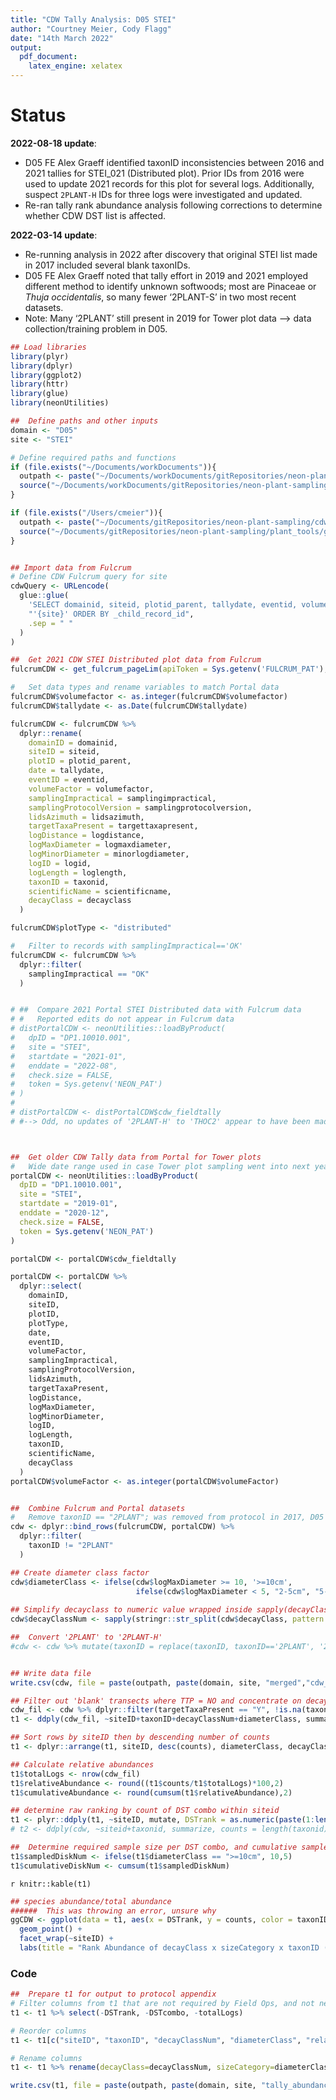 ```yaml
---
title: "CDW Tally Analysis: D05 STEI"
author: "Courtney Meier, Cody Flagg"
date: "14th March 2022"
output: 
  pdf_document: 
    latex_engine: xelatex
---
```


# Status

**2022-08-18 update**:

- D05 FE Alex Graeff identified taxonID inconsistencies between 2016 and 2021 tallies for STEI_021 (Distributed plot). Prior IDs from 2016 were used to update 2021 records for this plot for several logs. Additionally, suspect `2PLANT-H` IDs for three logs were investigated and updated.
- Re-ran tally rank abundance analysis following corrections to determine whether CDW DST list is affected.


**2022-03-14 update**:

  - Re-running analysis in 2022 after discovery that original STEI list made in 2017 included several blank taxonIDs.
  - D05 FE Alex Graeff noted that tally effort in 2019 and 2021 employed different method to identify unknown softwoods; most are Pinaceae or _Thuja occidentalis_, so many fewer '2PLANT-S' in two most recent datasets.
  - Note: Many '2PLANT' still present in 2019 for Tower plot data --> data collection/training problem in D05.

```r
## Load libraries
library(plyr)
library(dplyr)
library(ggplot2)
library(httr)
library(glue)
library(neonUtilities)

##  Define paths and other inputs
domain <- "D05"
site <- "STEI"

# Define required paths and functions
if (file.exists("~/Documents/workDocuments")){
  outpath <- paste("~/Documents/workDocuments/gitRepositories/neon-plant-sampling/cdw_tallyAnalysis/", domain, sep="")
  source("~/Documents/workDocuments/gitRepositories/neon-plant-sampling/plant_tools/get_fulcrum_pageLim.R")
}

if (file.exists("/Users/cmeier")){
  outpath <- paste("~/Documents/gitRepositories/neon-plant-sampling/cdw_tallyAnalysis/", domain, sep="")
  source("~/Documents/gitRepositories/neon-plant-sampling/plant_tools/get_fulcrum_pageLim.R")
}



```

```r
## Import data from Fulcrum
# Define CDW Fulcrum query for site
cdwQuery <- URLencode(
  glue::glue(
    'SELECT domainid, siteid, plotid_parent, tallydate, eventid, volumefactor, samplingimpractical, samplingprotocolversion, lidsazimuth, targettaxapresent, logdistance, logmaxdiameter, minorlogdiameter, logid, loglength, taxonid, scientificname, decayclass FROM "4487b90c-51b3-495a-873b-16f6b6d0abf7" AS parent JOIN "4487b90c-51b3-495a-873b-16f6b6d0abf7/cdw_transect" AS child ON (parent._record_id = child._parent_id) WHERE siteid =',
    "'{site}' ORDER BY _child_record_id",
    .sep = " "
  )
)

##  Get 2021 CDW STEI Distributed plot data from Fulcrum
fulcrumCDW <- get_fulcrum_pageLim(apiToken = Sys.getenv('FULCRUM_PAT'), sql = cdwQuery)

#   Set data types and rename variables to match Portal data
fulcrumCDW$volumefactor <- as.integer(fulcrumCDW$volumefactor)
fulcrumCDW$tallydate <- as.Date(fulcrumCDW$tallydate)

fulcrumCDW <- fulcrumCDW %>%
  dplyr::rename(
    domainID = domainid,
    siteID = siteid,
    plotID = plotid_parent,
    date = tallydate,
    eventID = eventid,
    volumeFactor = volumefactor,
    samplingImpractical = samplingimpractical,
    samplingProtocolVersion = samplingprotocolversion,
    lidsAzimuth = lidsazimuth,
    targetTaxaPresent = targettaxapresent,
    logDistance = logdistance,
    logMaxDiameter = logmaxdiameter,
    logMinorDiameter = minorlogdiameter,
    logID = logid,
    logLength = loglength,
    taxonID = taxonid,
    scientificName = scientificname,
    decayClass = decayclass
  )

fulcrumCDW$plotType <- "distributed"

#   Filter to records with samplingImpractical=='OK'
fulcrumCDW <- fulcrumCDW %>%
  dplyr::filter(
    samplingImpractical == "OK"
  )


# ##  Compare 2021 Portal STEI Distributed data with Fulcrum data
# #   Reported edits do not appear in Fulcrum data
# distPortalCDW <- neonUtilities::loadByProduct(
#   dpID = "DP1.10010.001",
#   site = "STEI",
#   startdate = "2021-01",
#   enddate = "2022-08",
#   check.size = FALSE,
#   token = Sys.getenv('NEON_PAT')
# )
# 
# distPortalCDW <- distPortalCDW$cdw_fieldtally
# #--> Odd, no updates of '2PLANT-H' to 'THOC2' appear to have been made anywhere.



##  Get older CDW Tally data from Portal for Tower plots
#   Wide date range used in case Tower plot sampling went into next year (scheduled in 2019)
portalCDW <- neonUtilities::loadByProduct(
  dpID = "DP1.10010.001",
  site = "STEI",
  startdate = "2019-01",
  enddate = "2020-12",
  check.size = FALSE,
  token = Sys.getenv('NEON_PAT')
)

portalCDW <- portalCDW$cdw_fieldtally

portalCDW <- portalCDW %>%
  dplyr::select(
    domainID,
    siteID,
    plotID,
    plotType,
    date,
    eventID,
    volumeFactor,
    samplingImpractical,
    samplingProtocolVersion,
    lidsAzimuth,
    targetTaxaPresent,
    logDistance,
    logMaxDiameter,
    logMinorDiameter,
    logID,
    logLength,
    taxonID,
    scientificName,
    decayClass
  )
portalCDW$volumeFactor <- as.integer(portalCDW$volumeFactor)


##  Combine Fulcrum and Portal datasets
#   Remove taxonID == "2PLANT"; was removed from protocol in 2017, D05 has data errors
cdw <- dplyr::bind_rows(fulcrumCDW, portalCDW) %>%
  dplyr::filter(
    taxonID != "2PLANT"
  )

```


```r
## Create diameter class factor
cdw$diameterClass <- ifelse(cdw$logMaxDiameter >= 10, '>=10cm', 
                            ifelse(cdw$logMaxDiameter < 5, "2-5cm", "5-10cm"))
 
## Simplify decayclass to numeric value wrapped inside sapply(decayClassNum, "[[", 1) e.g. 'return first element of each list member'
cdw$decayClassNum <- sapply(stringr::str_split(cdw$decayClass, pattern = " "),"[[", 1)

##  Convert '2PLANT' to '2PLANT-H'
#cdw <- cdw %>% mutate(taxonID = replace(taxonID, taxonID=='2PLANT', '2PLANT-H')) #--> cannot confidently do this


## Write data file
write.csv(cdw, file = paste(outpath, paste(domain, site, "merged","cdw_rawdata_20220818.csv", sep="_"), sep = "/"))

```

```r
## Filter out 'blank' transects where TTP = NO and concentrate on decayClass = 1|2 due to cutting restrictions
cdw_fil <- cdw %>% dplyr::filter(targetTaxaPresent == "Y", !is.na(taxonID))
t1 <- ddply(cdw_fil, ~siteID+taxonID+decayClassNum+diameterClass, summarize, counts = length(taxonID))

## Sort rows by siteID then by descending number of counts
t1 <- dplyr::arrange(t1, siteID, desc(counts), diameterClass, decayClassNum, taxonID)

## Calculate relative abundances
t1$totalLogs <- nrow(cdw_fil)
t1$relativeAbundance <- round((t1$counts/t1$totalLogs)*100,2)
t1$cumulativeAbundance <- round(cumsum(t1$relativeAbundance),2)

## determine raw ranking by count of DST combo within siteid
t1 <- plyr::ddply(t1, ~siteID, mutate, DSTrank = as.numeric(paste(1:length(counts))), DSTcombo = paste0(taxonID,"_", decayClassNum,"_",diameterClass))
# t2 <- ddply(cdw, ~siteid+taxonid, summarize, counts = length(taxonid))

##  Determine required sample size per DST combo, and cumulative sample size
t1$sampledDiskNum <- ifelse(t1$diameterClass == ">=10cm", 10,5)
t1$cumulativeDiskNum <- cumsum(t1$sampledDiskNum)

```

`r knitr::kable(t1)`

```r
## species abundance/total abundance
######  This was throwing an error, unsure why
ggCDW <- ggplot(data = t1, aes(x = DSTrank, y = counts, color = taxonID, shape = diameterClass)) +
  geom_point() + 
  facet_wrap(~siteID) + 
  labs(title = "Rank Abundance of decayClass x sizeCategory x taxonID (DST)")
```

### Code

```r
##  Prepare t1 for output to protocol appendix
# Filter columns from t1 that are not required by Field Ops, and not needed in protocol appendix
t1 <- t1 %>% select(-DSTrank, -DSTcombo, -totalLogs)

# Reorder columns
t1 <- t1[c("siteID", "taxonID", "decayClassNum", "diameterClass", "relativeAbundance", "cumulativeAbundance", "sampledDiskNum", "cumulativeDiskNum")]

# Rename columns
t1 <- t1 %>% rename(decayClass=decayClassNum, sizeCategory=diameterClass)

write.csv(t1, file = paste(outpath, paste(domain, site, "tally_abundance_20220818.csv", sep = "_"), sep = "/"), row.names = F)
```

